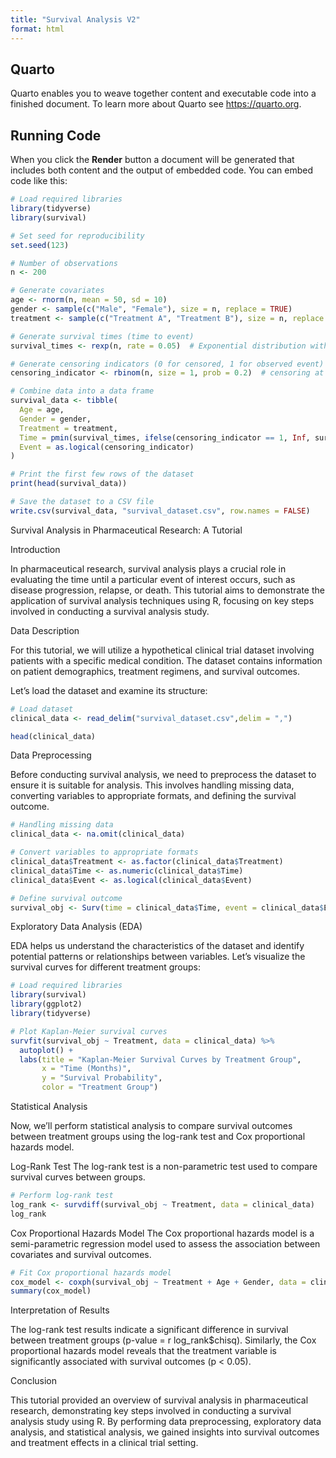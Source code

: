 ```yaml
---
title: "Survival Analysis V2"
format: html
---
```


## Quarto

Quarto enables you to weave together content and executable code into a finished document. To learn more about Quarto see <https://quarto.org>.

## Running Code

When you click the **Render** button a document will be generated that includes both content and the output of embedded code. You can embed code like this:

```r

# Load required libraries
library(tidyverse)
library(survival)

# Set seed for reproducibility
set.seed(123)

# Number of observations
n <- 200

# Generate covariates
age <- rnorm(n, mean = 50, sd = 10)
gender <- sample(c("Male", "Female"), size = n, replace = TRUE)
treatment <- sample(c("Treatment A", "Treatment B"), size = n, replace = TRUE)

# Generate survival times (time to event)
survival_times <- rexp(n, rate = 0.05)  # Exponential distribution with rate 0.05

# Generate censoring indicators (0 for censored, 1 for observed event)
censoring_indicator <- rbinom(n, size = 1, prob = 0.2)  # censoring at 20%

# Combine data into a data frame
survival_data <- tibble(
  Age = age,
  Gender = gender,
  Treatment = treatment,
  Time = pmin(survival_times, ifelse(censoring_indicator == 1, Inf, survival_times)),
  Event = as.logical(censoring_indicator)
)

# Print the first few rows of the dataset
print(head(survival_data))

# Save the dataset to a CSV file
write.csv(survival_data, "survival_dataset.csv", row.names = FALSE)

```
Survival Analysis in Pharmaceutical Research: A Tutorial

Introduction

In pharmaceutical research, survival analysis plays a crucial role in evaluating the time until a particular event of interest occurs, such as disease progression, relapse, or death. This tutorial aims to demonstrate the application of survival analysis techniques using R, focusing on key steps involved in conducting a survival analysis study.

Data Description

For this tutorial, we will utilize a hypothetical clinical trial dataset involving patients with a specific medical condition. The dataset contains information on patient demographics, treatment regimens, and survival outcomes.

Let's load the dataset and examine its structure:


```r
# Load dataset
clinical_data <- read_delim("survival_dataset.csv",delim = ",")

head(clinical_data)

```


Data Preprocessing

Before conducting survival analysis, we need to preprocess the dataset to ensure it is suitable for analysis. This involves handling missing data, converting variables to appropriate formats, and defining the survival outcome.

```r
# Handling missing data
clinical_data <- na.omit(clinical_data)

# Convert variables to appropriate formats
clinical_data$Treatment <- as.factor(clinical_data$Treatment)
clinical_data$Time <- as.numeric(clinical_data$Time)
clinical_data$Event <- as.logical(clinical_data$Event)

# Define survival outcome
survival_obj <- Surv(time = clinical_data$Time, event = clinical_data$Event)


```

Exploratory Data Analysis (EDA)

EDA helps us understand the characteristics of the dataset and identify potential patterns or relationships between variables. Let's visualize the survival curves for different treatment groups:

```r
# Load required libraries
library(survival)
library(ggplot2)
library(tidyverse)

# Plot Kaplan-Meier survival curves
survfit(survival_obj ~ Treatment, data = clinical_data) %>%
  autoplot() +
  labs(title = "Kaplan-Meier Survival Curves by Treatment Group",
       x = "Time (Months)",
       y = "Survival Probability",
       color = "Treatment Group")


```

Statistical Analysis

Now, we'll perform statistical analysis to compare survival outcomes between treatment groups using the log-rank test and Cox proportional hazards model.

Log-Rank Test
The log-rank test is a non-parametric test used to compare survival curves between groups.


```r
# Perform log-rank test
log_rank <- survdiff(survival_obj ~ Treatment, data = clinical_data)
log_rank

```

Cox Proportional Hazards Model
The Cox proportional hazards model is a semi-parametric regression model used to assess the association between covariates and survival outcomes.

```r
# Fit Cox proportional hazards model
cox_model <- coxph(survival_obj ~ Treatment + Age + Gender, data = clinical_data)
summary(cox_model)

```


Interpretation of Results

The log-rank test results indicate a significant difference in survival between treatment groups (p-value = r log_rank$chisq). Similarly, the Cox proportional hazards model reveals that the treatment variable is significantly associated with survival outcomes (p < 0.05).

Conclusion

This tutorial provided an overview of survival analysis in pharmaceutical research, demonstrating key steps involved in conducting a survival analysis study using R. By performing data preprocessing, exploratory data analysis, and statistical analysis, we gained insights into survival outcomes and treatment effects in a clinical trial setting.
